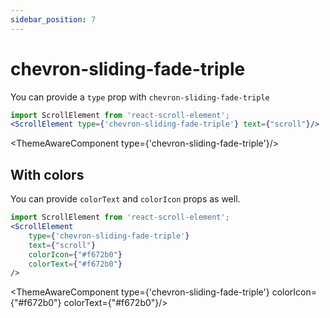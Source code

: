 ```yaml
---
sidebar_position: 7
---
```


# chevron-sliding-fade-triple

You can provide a `type` prop with `chevron-sliding-fade-triple`
```jsx
import ScrollElement from 'react-scroll-element';
<ScrollElement type={'chevron-sliding-fade-triple'} text={"scroll"}/>
```


<ThemeAwareComponent type={'chevron-sliding-fade-triple'}/>

## With colors

You can provide `colorText` and `colorIcon` props as well.
```jsx
import ScrollElement from 'react-scroll-element';
<ScrollElement
    type={'chevron-sliding-fade-triple'}
    text={"scroll"}
    colorIcon={"#f672b0"}
    colorText={"#f672b0"}
/>
```

<ThemeAwareComponent type={'chevron-sliding-fade-triple'} colorIcon={"#f672b0"} colorText={"#f672b0"}/>
